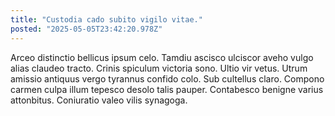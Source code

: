 ```yaml
---
title: "Custodia cado subito vigilo vitae."
posted: "2025-05-05T23:42:20.978Z"
---
```


Arceo distinctio bellicus ipsum celo. Tamdiu ascisco ulciscor aveho vulgo alias claudeo tracto. Crinis spiculum victoria sono.
Ultio vir vetus. Utrum amissio antiquus vergo tyrannus confido colo. Sub cultellus claro.
Compono carmen culpa illum tepesco desolo talis pauper. Contabesco benigne varius attonbitus. Coniuratio valeo vilis synagoga.
